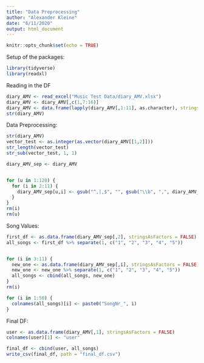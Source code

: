 ```yaml
---
title: "Data Preprocessing"
author: "Alexander Kleine"
date: "6/11/2020"
output: html_document
---
```


```r
knitr::opts_chunk$set(echo = TRUE)
```

Setup of the packages:
```r
library(tidyverse)
library(readxl)
```

Reading in the DF
```r
diary_AMV <- read_excel("Music Test Data/diary_AMV.xlsx")
diary_AMV <- diary_AMV[,c(1,7:16)]
diary_AMV <- data.frame(lapply(diary_AMV[,1:11], as.character), stringsAsFactors=FALSE)
str(diary_AMV)
```

Data Preprocessing:
```r
str(diary_AMV)
vector_test <- as.integer(as.vector(diary_AMV[[1,2]]))
str_length(vector_test)
str_sub(vector_test, 1, 1)
```

```r
diary_AMV_sep <- diary_AMV


for (u in 1:120) {
  for (i in 2:11) {
    diary_AMV_sep[u,i] <- gsub("^,|,$", "", gsub("\\b", ",", diary_AMV_sep[u,i]))
  }
}
rm(i)
rm(u)
```

Song Values:
```r
first_df <- as.data.frame(diary_AMV_sep[,2], stringsAsFactors = FALSE)
all_songs <- first_df %>% separate(1, c("1", "2", "3", "4", "5"))


for (i in 3:11) {
  new_one <- as.data.frame(diary_AMV_sep[,i], stringsAsFactors = FALSE)
  new_one <- new_one %>% separate(1, c("1", "2", "3", "4", "5"))
  all_songs <- cbind(all_songs, new_one)
}
rm(i)

for (i in 1:50) {
  colnames(all_songs)[i] <- paste0("SongNr_", i)
}
```

Final DF:
```r
user <- as.data.frame(diary_AMV[,1], stringsAsFactors = FALSE)
colnames(user)[1] <- "user"

final_df <- cbind(user, all_songs)
write_csv(final_df, path = "final_df.csv")
```


